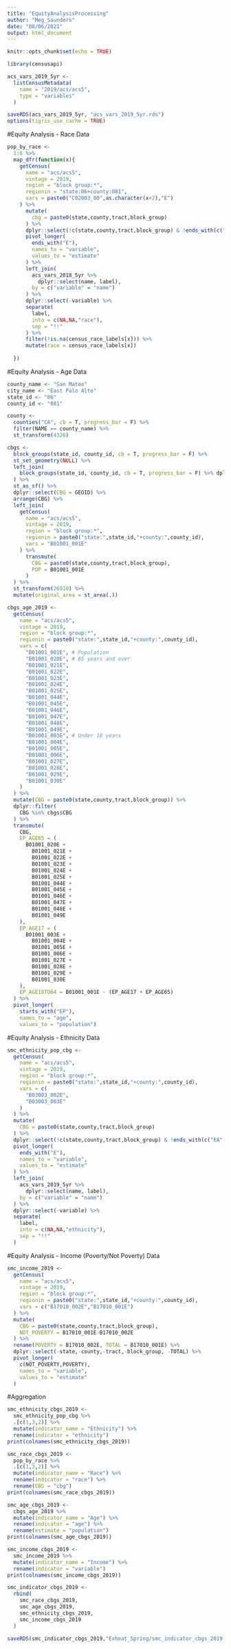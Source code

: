 ```yaml
---
title: "EquityAnalysisProcessing"
author: "Meg_Saunders"
date: "08/06/2021"
output: html_document
---
```


```r
knitr::opts_chunk$set(echo = TRUE)
```
```r
library(censusapi)
```
```r
acs_vars_2019_5yr <-
  listCensusMetadata(
    name = "2019/acs/acs5",
    type = "variables"
  )

saveRDS(acs_vars_2019_5yr, "acs_vars_2019_5yr.rds")
options(tigris_use_cache = TRUE)
```
#Equity Analysis - Race Data
```r
pop_by_race <-
  1:6 %>%
  map_dfr(function(x){
    getCensus(
      name = "acs/acs5",
      vintage = 2019,
      region = "block group:*",
      regionin = "state:06+county:081",
      vars = paste0("C02003_00",as.character(x+2),"E")
    ) %>%
      mutate(
        cbg = paste0(state,county,tract,block_group)
      ) %>%
      dplyr::select(!c(state,county,tract,block_group) & !ends_with(c("EA","MA","M"))) %>%
      pivot_longer(
        ends_with("E"),
        names_to = "variable",
        values_to = "estimate"
      ) %>%
      left_join(
        acs_vars_2018_5yr %>%
          dplyr::select(name, label),
        by = c("variable" = "name")
      ) %>%
      dplyr::select(-variable) %>%
      separate(
        label,
        into = c(NA,NA,"race"),
        sep = "!!"
      ) %>%
      filter(!is.na(census_race_labels[x])) %>%
      mutate(race = census_race_labels[x])
    
  })
```
#Equity Analysis - Age Data
```r
county_name <- "San Mateo"
city_name <- "East Palo Alto"
state_id <- "06"
county_id <- "081"

county <-
  counties("CA", cb = T, progress_bar = F) %>%
  filter(NAME == county_name) %>%
  st_transform(4326)

cbgs <- 
  block_groups(state_id, county_id, cb = T, progress_bar = F) %>%
  st_set_geometry(NULL) %>% 
  left_join(
    block_groups(state_id, county_id, cb = T, progress_bar = F) %>% dplyr::select(GEOID)
  ) %>% 
  st_as_sf() %>% 
  dplyr::select(CBG = GEOID) %>% 
  arrange(CBG) %>% 
  left_join(
    getCensus(
      name = "acs/acs5",
      vintage = 2019,
      region = "block group:*",
      regionin = paste0("state:",state_id,"+county:",county_id),
      vars = "B01001_001E"
    ) %>% 
      transmute(
        CBG = paste0(state,county,tract,block_group),
        POP = B01001_001E
      )
  ) %>% 
  st_transform(26910) %>% 
  mutate(original_area = st_area(.))
```
```r
cbgs_age_2019 <-
  getCensus(
    name = "acs/acs5",
    vintage = 2019,
    region = "block group:*",
    regionin = paste0("state:",state_id,"+county:",county_id),
    vars = c(
      "B01001_001E", # Population
      "B01001_020E", # 65 years and over
      "B01001_021E", 
      "B01001_022E", 
      "B01001_023E", 
      "B01001_024E", 
      "B01001_025E", 
      "B01001_044E", 
      "B01001_045E", 
      "B01001_046E", 
      "B01001_047E", 
      "B01001_048E", 
      "B01001_049E", 
      "B01001_003E", # Under 18 years
      "B01001_004E", 
      "B01001_005E", 
      "B01001_006E", 
      "B01001_027E", 
      "B01001_028E", 
      "B01001_029E", 
      "B01001_030E"
    )
  ) %>%
  mutate(CBG = paste0(state,county,tract,block_group)) %>%
  dplyr::filter(
    CBG %in% cbgs$CBG
  ) %>%
  transmute(
    CBG,
    EP_AGE65 = (
      B01001_020E +
        B01001_021E +
        B01001_022E +
        B01001_023E +
        B01001_024E +
        B01001_025E +
        B01001_044E +
        B01001_045E +
        B01001_046E +
        B01001_047E +
        B01001_048E +
        B01001_049E
    ),
    EP_AGE17 = (
      B01001_003E +
        B01001_004E +
        B01001_005E +
        B01001_006E +
        B01001_027E +
        B01001_028E +
        B01001_029E +
        B01001_030E
    ),
    EP_AGE18TO64 = B01001_001E - (EP_AGE17 + EP_AGE65)
  ) %>%
  pivot_longer(
    starts_with("EP"),
    names_to = "age",
    values_to = "population")
```
#Equity Analysis - Ethnicity Data
```r
smc_ethnicity_pop_cbg <-
  getCensus(
    name = "acs/acs5",
    vintage = 2019,
    region = "block group:*",
    regionin = paste0("state:",state_id,"+county:",county_id),
    vars = c(
      "B03003_002E",
      "B03003_003E"
    )
  ) %>%
  mutate(
    CBG = paste0(state,county,tract,block_group)
  ) %>%
  dplyr::select(!c(state,county,tract,block_group) & !ends_with(c("EA","M","MA"))) %>%
  pivot_longer(
    ends_with("E"),
    names_to = "variable",
    values_to = "estimate"
  ) %>%
  left_join(
    acs_vars_2019_5yr %>%
      dplyr::select(name, label),
    by = c("variable" = "name")
  ) %>%
  dplyr::select(-variable) %>%
  separate(
    label,
    into = c(NA,NA,"ethnicity"),
    sep = "!!"
  )
```
#Equity Analysis - Income (Poverty/Not Poverty) Data
```r
smc_income_2019 <-
  getCensus(
    name = "acs/acs5",
    vintage = 2019,
    region = "block group:*",
    regionin = paste0("state:",state_id,"+county:",county_id),
    vars = c("B17010_002E","B17010_001E")
  ) %>%
  mutate(
    CBG = paste0(state,county,tract,block_group),
    NOT_POVERTY = B17010_001E-B17010_002E
  ) %>%
  rename(POVERTY = B17010_002E, TOTAL = B17010_001E) %>%
  dplyr::select(-state,-county,-tract,-block_group, -TOTAL) %>%
  pivot_longer(
    c(NOT_POVERTY,POVERTY),
    names_to = "variable",
    values_to = "estimate"
  )
```
#Aggregation
```r
smc_ethnicity_cbgs_2019 <-
  smc_ethnicity_pop_cbg %>%
  .[c(1,3,2)] %>%
  mutate(indicator_name = "Ethnicity") %>%
  rename(indicator = "ethnicity")
print(colnames(smc_ethnicity_cbgs_2019))
```
```r
smc_race_cbgs_2019 <-
  pop_by_race %>%
  .[c(1,3,2)] %>%
  mutate(indicator_name = "Race") %>%
  rename(indicator = "race") %>%
  rename(CBG = "cbg")
print(colnames(smc_race_cbgs_2019))
```
```r
smc_age_cbgs_2019 <-
  cbgs_age_2019 %>%
  mutate(indicator_name = "Age") %>%
  rename(indicator = "age") %>%
  rename(estimate = "population")
print(colnames(smc_age_cbgs_2019))
```
```r
smc_income_cbgs_2019 <-
  smc_income_2019 %>%
  mutate(indicator_name = "Income") %>%
  rename(indicator = "variable")
print(colnames(smc_income_cbgs_2019))
```
```r
smc_indicator_cbgs_2019 <-
  rbind(
    smc_race_cbgs_2019,
    smc_age_cbgs_2019,
    smc_ethnicity_cbgs_2019,
    smc_income_cbgs_2019
  )
```
```r
saveRDS(smc_indicator_cbgs_2019,"Exheat_Spring/smc_indicator_cbgs_2019.rds")
```